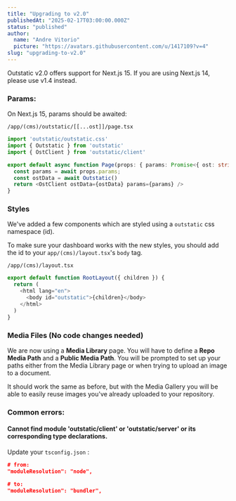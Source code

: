 ```yaml
---
title: "Upgrading to v2.0"
publishedAt: "2025-02-17T03:00:00.000Z"
status: "published"
author:
  name: "Andre Vitorio"
  picture: "https://avatars.githubusercontent.com/u/1417109?v=4"
slug: "upgrading-to-v2.0"
---
```


Outstatic v2.0 offers support for Next.js 15. If you are using Next.js 14, please use v1.4 instead.

### Params:

On Next.js 15, params should be awaited:

`/app/(cms)/outstatic/[[...ost]]/page.tsx`

```typescript
import 'outstatic/outstatic.css'
import { Outstatic } from 'outstatic'
import { OstClient } from 'outstatic/client'

export default async function Page(props: { params: Promise<{ ost: string[] }> }) {
  const params = await props.params;
  const ostData = await Outstatic()
  return <OstClient ostData={ostData} params={params} />
}
```

### Styles

We've added a few components which are styled using a `outstatic` css namespace (id).

To make sure your dashboard works with the new styles, you should add the id to your `app/(cms)/layout.tsx`'s `body` tag.

`/app/(cms)/layout.tsx`

```javascript
export default function RootLayout({ children }) {
  return (
    <html lang="en">
      <body id="outstatic">{children}</body>
    </html>
  )
}
```

### Media Files (No code changes needed)

We are now using a **Media Library** page. You will have to define a **Repo Media Path** and a **Public Media Path**. You will be prompted to set up your paths either from the Media Library page or when trying to upload an image to a document.

It should work the same as before, but with the Media Gallery you will be able to easily reuse images you've already uploaded to your repository.

### Common errors:

#### Cannot find module 'outstatic/client' or 'outstatic/server' or its corresponding type declarations.

Update your `tsconfig.json` :

```json
# from:
"moduleResolution": "node",

# to:
"moduleResolution": "bundler",
```
